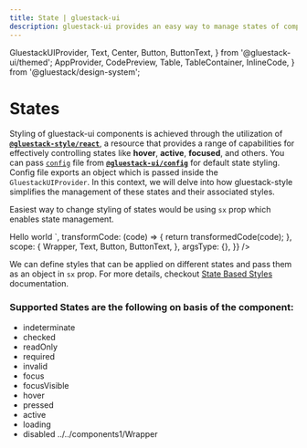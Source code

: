 ```yaml
---
title: State | gluestack-ui
description: gluestack-ui provides an easy way to manage states of components, we will look into easy way to manage different states of components.
---
```



<Meta title="ui/Home/Styling/State" />

  GluestackUIProvider,
  Text,
  Center,
  Button,
  ButtonText,
} from '@gluestack-ui/themed';
  AppProvider,
  CodePreview,
  Table,
  TableContainer,
  InlineCode,
} from '@gluestack/design-system';

# States

Styling of gluestack-ui components is achieved through the utilization of [**`@gluestack-style/react`**](/style), a resource that provides a range of capabilities for effectively controlling states like **hover**, **active**, **focused**, and others. You can pass [`config`](https://github.com/gluestack/gluestack-ui/blob/main/packages/config/src/gluestack-ui.config.ts) file from [**`@gluestack-ui/config`**](https://github.com/gluestack/gluestack-ui/blob/main/packages/config) for default state styling. Config file exports an object which is passed inside the `GluestackUIProvider`. In this context, we will delve into how gluestack-style simplifies the management of these states and their associated styles.

Easiest way to change styling of states would be using `sx` prop which enables state management.

<AppProvider>
  <CodePreview
    showComponentRenderer={true}
    showArgsController={false}
    metaData={{
      code: `
      <Button sx = {{ ":hover": {
        backgroundColor:"$red500"
        }
      }}>
        <ButtonText>Hello world</ButtonText>
      </Button>
      `,
      transformCode: (code) => {
        return transformedCode(code);
      },
      scope: {
        Wrapper,
        Text,
        Button,
        ButtonText,
      },
      argsType: {},
    }}
  />
</AppProvider>

<br />

We can define styles that can be applied on different states and pass them as an object in `sx` prop. For more details, checkout [State Based Styles](https://gluestack.io/style/docs/api/state-bases-styles) documentation.

### Supported States are the following on basis of the component:

- indeterminate
- checked
- readOnly
- required
- invalid
- focus
- focusVisible
- hover
- pressed
- active
- loading
- disabled
../../components1/Wrapper